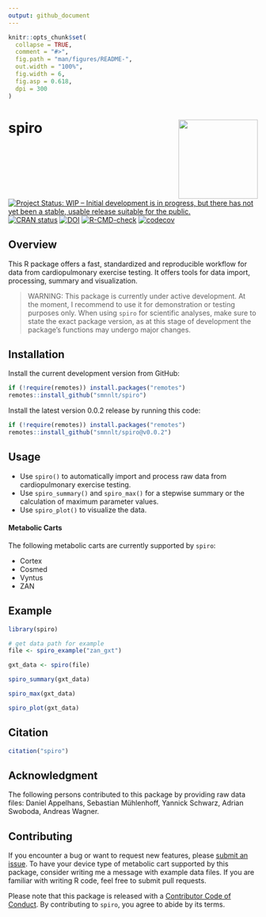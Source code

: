 ```yaml
---
output: github_document
---
```


<!-- README.md is generated from README.Rmd. Please edit that file -->

```r
knitr::opts_chunk$set(
  collapse = TRUE,
  comment = "#>",
  fig.path = "man/figures/README-",
  out.width = "100%",
  fig.width = 6,
  fig.asp = 0.618,
  dpi = 300
)
```

# spiro <img src="man/figures/spiro_logo.png" align="right" width = "160" />   
<!-- badges: start -->
[![Project Status: WIP – Initial development is in progress, but there has not yet been a stable, usable release suitable for the public.](https://www.repostatus.org/badges/latest/wip.svg)](https://www.repostatus.org/#wip)
[![CRAN status](https://www.r-pkg.org/badges/version/spiro)](https://CRAN.R-project.org/package=spiro)
[![DOI](https://zenodo.org/badge/354232342.svg)](https://zenodo.org/badge/latestdoi/354232342)
[![R-CMD-check](https://github.com/smnnlt/spiro/workflows/R-CMD-check/badge.svg)](https://github.com/smnnlt/spiro/actions)
[![codecov](https://codecov.io/gh/smnnlt/spiro/branch/main/graph/badge.svg)](https://codecov.io/gh/smnnlt/spiro)
<!-- badges: end -->

## Overview

This R package offers a fast, standardized and reproducible workflow for data
from cardiopulmonary exercise testing. It offers tools for data import,
processing, summary and visualization.

> WARNING: This package is currently under active development. At the moment, I
recommend to use it for demonstration or testing purposes only. When using
`spiro` for scientific analyses, make sure to state the exact package version,
as at this stage of development the package's functions may undergo major
changes.

## Installation

Install the current development version from GitHub:

``` r
if (!require(remotes)) install.packages("remotes")
remotes::install_github("smnnlt/spiro")
```

Install the latest version 0.0.2 release by running this code:

``` r
if (!require(remotes)) install.packages("remotes")
remotes::install_github("smnnlt/spiro@v0.0.2")
```

## Usage

* Use `spiro()` to automatically import and process raw data from
  cardiopulmonary exercise testing.
* Use `spiro_summary()` and `spiro_max()` for a stepwise summary or the 
  calculation of maximum parameter values.
* Use `spiro_plot()` to visualize the data.
  
#### Metabolic Carts

The following metabolic carts are currently supported by `spiro`:

* Cortex
* Cosmed
* Vyntus
* ZAN

## Example

```r
library(spiro)

# get data path for example
file <- spiro_example("zan_gxt")

gxt_data <- spiro(file)

spiro_summary(gxt_data)

spiro_max(gxt_data)

spiro_plot(gxt_data)
```

## Citation

```r
citation("spiro")
```

## Acknowledgment

The following persons contributed to this package by providing raw data files:
Daniel Appelhans, Sebastian Mühlenhoff, Yannick Schwarz, Adrian Swoboda, Andreas Wagner.

## Contributing

If you encounter a bug or want to request new features, please [submit an
issue](https://github.com/smnnlt/spiro/issues). To have your device type of
metabolic cart supported by this package, consider writing me a message with
example data files. If you are familiar with writing R code, feel free to submit
pull requests.

Please note that this package is released with a [Contributor Code of
Conduct](https://smnnlt.github.io/spiro/CODE_OF_CONDUCT.html). By contributing
to `spiro`, you agree to abide by its terms.
